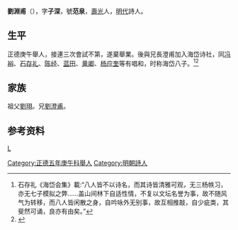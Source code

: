 {{Otheruses|other=名为刘子深的其他人物|刘子深}}

'''劉淵甫'''（{{bd|？||？||}}），字'''子深'''，號'''范泉'''，[[壽光|壽光]]人，[[明代|明代]]詩人。

==生平==
正德庚午舉人，接連三次會試不第，遂棄舉業。後與兄長澄甫加入海岱诗社，同[[冯裕|冯裕]]、[[石存礼|石存礼]]、[[陈经|陈经]]、[[藍田_(嘉靖進士)|蓝田]]、[[黄卿|黄卿]]、[[杨应奎|杨应奎]]等有唱和，时称海岱八子。<ref>石存礼《海岱会集》載:“八人皆不以诗名，而其诗皆清雅可观，无三杨帙习，亦无七子模拟之弊……盖山间林下自适性情，不复以文坛名誉为事，故不随风气为转移，而八人皆闲散之身，自吟咏外无别事，故互相推敲，自少疵类，其斐然可诵，良亦有由矣。”</ref><ref>{{cite book|author1=张文今|title=金山诗抄 上|date=2008年1月|publisher=扬州：广陵书社|isbn=7-80694-218-1|pages=298|accessdate=2017-04-23}}</ref>

== 家族 ==
祖父[[劉珝|劉珝]]。兄[[劉澄甫|劉澄甫]]。

== 参考资料 ==
{{reflist}}

{{並稱|海岱八子|[[石存禮|石存禮]] - [[藍田_(嘉靖進士)|藍　田]] - [[馮裕|馮　裕]] - [[劉澄甫|劉澄甫]] - [[陳經|陳　經]] - [[黃卿|黃　卿]] - [[劉淵甫|劉淵甫]] - [[楊應奎_(正德進士)|楊應奎]]}}

{{Authority control}}

{{DEFAULTSORT:Liu劉}}
[[category:寿光人|L]]
[[Category:正德五年庚午科舉人|Category:正德五年庚午科舉人]]
[[Category:明朝詩人|Category:明朝詩人]]